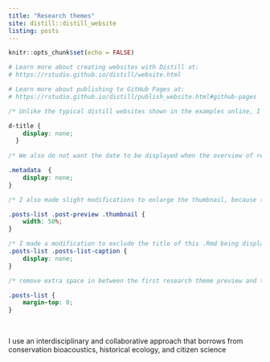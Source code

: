 ```yaml
---
title: "Research themes"
site: distill::distill_website
listing: posts
---
```


```r
knitr::opts_chunk$set(echo = FALSE)

# Learn more about creating websites with Distill at:
# https://rstudio.github.io/distill/website.html

# Learn more about publishing to GitHub Pages at:
# https://rstudio.github.io/distill/publish_website.html#github-pages
```

```css
/* Unlike the typical distill websites shown in the examples online, I did not want a title YAML/text in the beginning and the first thing I wanted was an image. So this function below, borrowed from a google search, gets rid of the requirement of a title & uses css to do the same. You can delete this code chunk if you want to include a title in your website */

d-title {
    display: none;
  }
  
/* We also do not want the date to be displayed when the overview of research themes are published, so we set the entire css element (here it's the metadata) to none */

.metadata  {
    display: none;
}

/* I also made slight modifications to enlarge the thumbnail, because the date is no longer being displayed/shown. */

.posts-list .post-preview .thumbnail { 
    width: 50%; 
}

/* I made a modification to exclude the title of this .Rmd being displayed in the webpage */
.posts-list .posts-list-caption {
    display: none;
}

/* remove extra space in between the first research theme preview and the text right above it */

.posts-list {
    margin-top: 0;
}
```
<p style="color: white">.  </p>
I use an interdisciplinary and collaborative approach that borrows from conservation bioacoustics, historical ecology, and citizen science  
